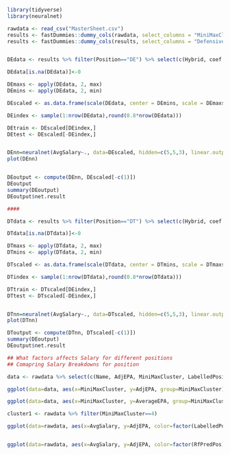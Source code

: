
```{r}
library(tidyverse)
library(neuralnet)
```



```{r}
rawdata <- read_csv("MasterSheet.csv")
results <- fastDummies::dummy_cols(rawdata, select_columns = "MiniMaxCluster")
results <- fastDummies::dummy_cols(results, select_columns = "DefensiveScheme")


DEdata <- results %>% filter(Position=="DE") %>% select(c(Hybrid, coef.EPAridge., coef.Sackridge., coef.OffensiveYardageridge., coef.Pressureridge., MiniMaxCluster_1, MiniMaxCluster_2, MiniMaxCluster_3, MiniMaxCluster_4, MiniMaxCluster_5, MiniMaxCluster_6, count))

DEdata[is.na(DEdata)]<-0

DEmaxs <- apply(DEdata, 2, max) 
DEmins <- apply(DEdata, 2, min)

DEscaled <- as.data.frame(scale(DEdata, center = DEmins, scale = DEmaxs - DEmins))

DEindex <- sample(1:nrow(DEdata),round(0.8*nrow(DEdata)))

DEtrain <- DEscaled[DEindex,]
DEtest <- DEscaled[-DEindex,]


DEnn=neuralnet(AvgSalary~., data=DEscaled, hidden=c(5,5,3), linear.output = TRUE)
plot(DEnn)


DEoutput <- compute(DEnn, DEscaled[-c(1)])
DEoutput
summary(DEoutput)
DEoutput$net.result

####

DTdata <- results %>% filter(Position=="DT") %>% select(c(Hybrid, coef.EPAridge., coef.Sackridge., coef.OffensiveYardageridge., coef.Pressureridge., MiniMaxCluster_1, MiniMaxCluster_2, MiniMaxCluster_3, MiniMaxCluster_4, MiniMaxCluster_5, MiniMaxCluster_6, AvgSalary))

DTdata[is.na(DTdata)]<-0

DTmaxs <- apply(DTdata, 2, max) 
DTmins <- apply(DTdata, 2, min)

DTscaled <- as.data.frame(scale(DTdata, center = DTmins, scale = DTmaxs - DTmins))

DTindex <- sample(1:nrow(DTdata),round(0.8*nrow(DTdata)))

DTtrain <- DTscaled[DEindex,]
DTtest <- DTscaled[-DEindex,]


DTnn=neuralnet(AvgSalary~., data=DTscaled, hidden=c(5,5,3), linear.output = TRUE)
plot(DTnn)

DToutput <- compute(DTnn, DTscaled[-c(1)])
summary(DEoutput)
DEoutput$net.result

## What factors affects Salary for different positions
## Comapring Salary Breakdowns for position
```


```{r}

data <- rawdata %>% select(c(Name, AdjEPA, MiniMaxCluster, LabelledPosition, AverageEPA)) 

ggplot(data=data, aes(x=MiniMaxCluster, y=AdjEPA, group=MiniMaxCluster)) + geom_boxplot() +ylim(-50,50)

ggplot(data=data, aes(x=MiniMaxCluster, y=AverageEPA, group=MiniMaxCluster)) + geom_boxplot() +ylim(-1,1)

cluster1 <- rawdata %>% filter(MiniMaxCluster==4)

ggplot(data=rawdata, aes(x=AvgSalary, y=AdjEPA, color=factor(LabelledPosition))) + geom_point() +scale_color_manual(values = c("red", "blue", "green", "orange", "cornflowerblue", "purple", "pink", "yellow", "darkorange", "black", "darkred", "brown", "darkgreen"))+theme_bw()


ggplot(data=rawdata, aes(x=AvgSalary, y=AdjEPA, color=factor(RfPredPos))) + geom_point() +scale_color_manual(values = c("red", "blue", "green"))+theme_bw()

```

